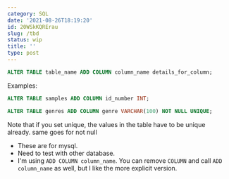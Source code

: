 ```yaml
---
category: SQL
date: '2021-08-26T18:19:20'
id: 20WSkKQRErau
slug: /tbd
status: wip
title: ''
type: post
---
```


```sql
ALTER TABLE table_name ADD COLUMN column_name details_for_column;
```


Examples:


```sql
ALTER TABLE samples ADD COLUMN id_number INT;
```

```sql
ALTER TABLE genres ADD COLUMN genre VARCHAR(100) NOT NULL UNIQUE;
```

Note that if you set unique, the values in the table have to be unique already. same goes for not null



- These are for mysql. 
- Need to test with other database.
- I'm using `ADD COLUMN column_name`. You can remove `COLUMN` and call `ADD column_name` as well, but I like the more explicit version.